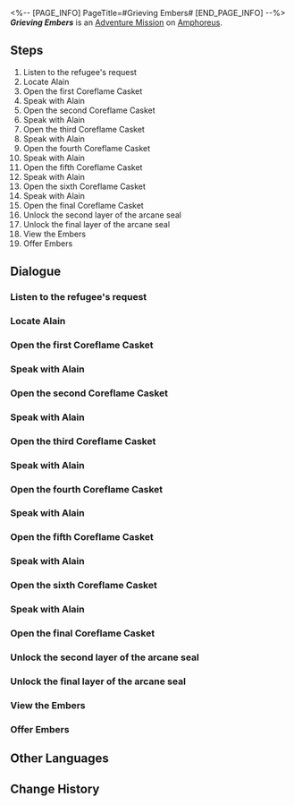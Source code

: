 <%-- [PAGE_INFO]
PageTitle=#Grieving Embers#
[END_PAGE_INFO] --%>
{{Stub|Dialogue.}}
{{Mission Infobox
|id            = 4016201
|title         = 
|image         = <!--Mission Grieving Embers.png-->
|type          = Adventure
|event_name    = 
|chapter       = 
|requirements  = [[Trailblaze Mission]] ''[[Dawn, Shine at the World's End]]'' completed
|summary       = <!--official mission summary from Fate's Atlas-->
|characters    = Alain; Trailblazer
|startLocation = [[Amphoreus]] - [["Lightless Chapel" Dawncloud]]
|world         = Amphoreus
|area          = "Lightless Chapel" Dawncloud
|prev          = 
|next          = 
|rewards       = Credit*5,000
}}
'''''Grieving Embers''''' is an [[Adventure Mission]] on [[Amphoreus]].

==Steps==
# Listen to the refugee's request
# Locate Alain
# Open the first Coreflame Casket
# Speak with Alain
# Open the second Coreflame Casket
# Speak with Alain
# Open the third Coreflame Casket
# Speak with Alain
# Open the fourth Coreflame Casket
# Speak with Alain
# Open the fifth Coreflame Casket
# Speak with Alain
# Open the sixth Coreflame Casket
# Speak with Alain
# Open the final Coreflame Casket
# Unlock the second layer of the arcane seal
# Unlock the final layer of the arcane seal
# View the Embers
# Offer Embers

<!--
==Gameplay Notes==

--><!--
==Trial Character==

-->
==Dialogue==
{{Stub Dialogue}}
===Listen to the refugee's request{{subst:void|<!--401620101-->}}===
{{Mission Description|type=adventure|location="Lightless Chapel" Dawncloud|The millennium-long dawn of Okhema has ended. The black tide surges in, engulfing the city-states in suffering, wailing, and death.<br />In the Dawncloud Temple, where many refugees have gathered, someone seems to be seeking help...}}
{{Dialogue Start}}
:{{tx}}
{{Dialogue End}}

===Locate Alain{{subst:void|<!--401620102-->}}===
{{Mission Description|type=adventure|location="Lightless Chapel" Dawncloud|update|The refuge-seeking priest requests you to find Alain. There may be a clue of his whereabouts in the Demigod Council.}}
{{Dialogue Start}}
:{{tx}}
{{Dialogue End}}

===Open the first Coreflame Casket{{subst:void|<!--401620103-->}}===
{{Mission Description|type=adventure|location="Lightless Chapel" Dawncloud|update|Alain explained the situation to you: Kephale once bestowed the "Embers" of the Coreflame upon mortals to help them survive the apocalypse.<br />However, you don't know which Coreflame Casket holds the Embers... Could it be in this one?}}
{{Dialogue Start}}
:{{tx}}
{{Dialogue End}}

===Speak with Alain{{subst:void|<!--401620104-->}}===
{{Mission Description|type=adventure|location="Lightless Chapel" Dawncloud|update|You successfully opened the Coreflame Casket. Ask Alain about its content.}}
{{Dialogue Start}}
:{{tx}}
{{Dialogue End}}

===Open the second Coreflame Casket{{subst:void|<!--401620105-->}}===
{{Mission Description|type=adventure|location="Lightless Chapel" Dawncloud|update|The Coreflame Casket contains the Council of Elders' secret scrolls, most of which are based on subjective speculation.<br />Alain asks you to open the next Coreflame Casket. Could the Embers be within?}}
{{Dialogue Start}}
:{{tx}}
{{Dialogue End}}

===Speak with Alain{{subst:void|<!--401620106-->}}===
{{Mission Description|type=adventure|location="Lightless Chapel" Dawncloud|update|You successfully opened the Coreflame Casket. Ask Alain about its content.}}
{{Dialogue Start}}
:{{tx}}
{{Dialogue End}}

===Open the third Coreflame Casket{{subst:void|<!--401620107-->}}===
{{Mission Description|type=adventure|location="Lightless Chapel" Dawncloud|update|The Coreflame Casket holds a collection of ancient paintings privately hoarded by the accounting priest. Such misuse of public resources is truly despicable.<br />Alain asks you to open the next Coreflame Casket. Could the Embers be within?}}
{{Dialogue Start}}
:{{tx}}
{{Dialogue End}}

===Speak with Alain{{subst:void|<!--401620108-->}}===
{{Mission Description|type=adventure|location="Lightless Chapel" Dawncloud|update|You successfully opened the Coreflame Casket. Ask Alain about its content.}}
{{Dialogue Start}}
:{{tx}}
{{Dialogue End}}

===Open the fourth Coreflame Casket{{subst:void|<!--401620109-->}}===
{{Mission Description|type=adventure|location="Lightless Chapel" Dawncloud|update|The Coreflame Casket contains the "Sky Father's Atoning Balm," an important source of income for the priests.<br />Alain asks you to open the next Coreflame Casket. Could the Embers be within?}}
{{Dialogue Start}}
:{{tx}}
{{Dialogue End}}

===Speak with Alain{{subst:void|<!--401620110-->}}===
{{Mission Description|type=adventure|location="Lightless Chapel" Dawncloud|update|You successfully opened the Coreflame Casket. Ask Alain about its content.}}
{{Dialogue Start}}
:{{tx}}
{{Dialogue End}}

===Open the fifth Coreflame Casket{{subst:void|<!--401620111-->}}===
{{Mission Description|type=adventure|location="Lightless Chapel" Dawncloud|update|The Coreflame Casket contains the "Cleaners' Fragmented Roster" &mdash; it seems you've uncovered something extraordinary.<br />Alain asks you to open the next Coreflame Casket. Could the Embers be within?}}
{{Dialogue Start}}
:{{tx}}
{{Dialogue End}}

===Speak with Alain{{subst:void|<!--401620112-->}}===
{{Mission Description|type=adventure|location="Lightless Chapel" Dawncloud|update|You successfully opened the Coreflame Casket. Ask Alain about its content.}}
{{Dialogue Start}}
:{{tx}}
{{Dialogue End}}

===Open the sixth Coreflame Casket{{subst:void|<!--401620113-->}}===
{{Mission Description|type=adventure|location="Lightless Chapel" Dawncloud|update|The Coreflame Casket does not contain the Embers, leaving Alain somewhat downhearted. Try opening the next Coreflame Casket.}}
{{Dialogue Start}}
:{{tx}}
{{Dialogue End}}

===Speak with Alain{{subst:void|<!--401620114-->}}===
{{Mission Description|type=adventure|location="Lightless Chapel" Dawncloud|update|You successfully opened the Coreflame Casket. Ask Alain about its content.}}
{{Dialogue Start}}
:{{tx}}
{{Dialogue End}}

===Open the final Coreflame Casket{{subst:void|<!--401620115-->}}===
{{Mission Description|type=adventure|location="Lightless Chapel" Dawncloud|update|Alain claims he already knows the location of the correct Coreflame Casket. It is protected by three layers of arcane seals &mdash; looks like you'll need to stay sharp to face the challenge.}}
{{Dialogue Start}}
:{{tx}}
{{Dialogue End}}

===Unlock the second layer of the arcane seal{{subst:void|<!--401620116-->}}===
{{Mission Description|type=adventure|location="Lightless Chapel" Dawncloud|update|The first layer of the arcane seal has been successfully unlocked. Proceed to unlock the second layer.}}
{{Dialogue Start}}
:{{tx}}
{{Dialogue End}}

===Unlock the final layer of the arcane seal{{subst:void|<!--401620117-->}}===
{{Mission Description|type=adventure|location="Lightless Chapel" Dawncloud|update|The second layer of the arcane seal has been successfully unlocked. Unlock the final layer and retrieve the Embers.}}
{{Dialogue Start}}
:{{tx}}
{{Dialogue End}}

===View the Embers{{subst:void|<!--401620118-->}}===
{{Mission Description|type=adventure|location="Lightless Chapel" Dawncloud|update|You have successfully opened the Coreflame Casket containing the sealed Embers. Having too many questions needing Alain's answer, you decide to speak with him.}}
{{Dialogue Start}}
:{{tx}}
{{Dialogue End}}

===Offer Embers{{subst:void|<!--401620119-->}}===
{{Mission Description|type=adventure|location="Lightless Chapel" Dawncloud|update|Alain sacrificed himself in exchange for the Embers. It's time for it to prove its worth.}}
{{Dialogue Start}}
:{{tx}}
{{Dialogue End}}

==Other Languages==
{{Other Languages
|en   = Grieving Embers
|zhs  = 哀烬余火
|zht  = 哀燼餘火
|ja   = 悲しみの残り火
|ko   = 슬픔이 타고 남은 잔불
|es   = Ascuas dolientes
|fr   = Braises du deuil
|ru   = Скорбные угли
|th   = เสี้ยวเปลวไฟแห่งความโศก
|vi   = Tàn Lửa Đau Thương
|de   = Glut der Trauer
|id   = Bara Api Duka
|pt   = Brasas do Luto
}}

==Change History==
{{Change History|3.3}}

